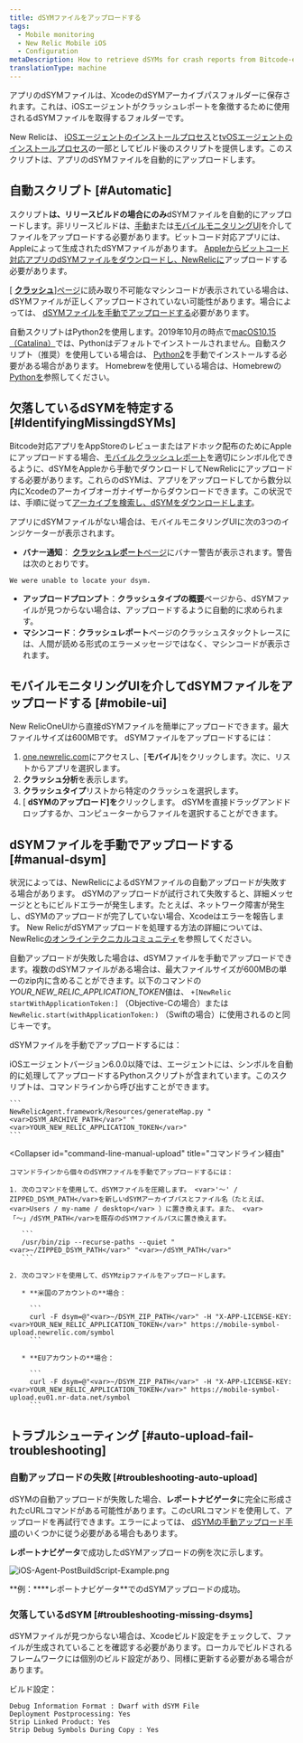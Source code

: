 ```yaml
---
title: dSYMファイルをアップロードする
tags:
  - Mobile monitoring
  - New Relic Mobile iOS
  - Configuration
metaDescription: How to retrieve dSYMs for crash reports from Bitcode-enabled iOS apps monitored with New Relic mobile monitoring.
translationType: machine
---
```



アプリのdSYMファイルは、XcodeのdSYMアーカイブパスフォルダーに保存されます。これは、iOSエージェントがクラッシュレポートを象徴するために使用されるdSYMファイルを取得するフォルダーです。

New Relicは、 [iOSエージェントのインストールプロセス](/docs/mobile-monitoring/mobile-monitoring-installation/getting-started/ios-installation-configuration)と[tvOSエージェントのインストールプロセス](/docs/mobile-monitoring/new-relic-mobile-ios/get-started/tvos-installation-configuration)の一部としてビルド後のスクリプトを提供します。このスクリプトは、アプリのdSYMファイルを自動的にアップロードします。

## 自動スクリプト [#Automatic]

スクリプト**は、リリースビルドの場合にのみ**dSYMファイルを自動的にアップロードします。非リリースビルドは、[手動](#manual-dsym)または[モバイルモニタリングUI](#mobile-ui)を介してファイルをアップロードする必要があります。ビットコード対応アプリには、Appleによって生成されたdSYMファイルがあります。 [Appleからビットコード対応アプリのdSYMファイルをダウンロードし、NewRelicに](/docs/mobile-monitoring/new-relic-mobile-ios/install-configure/retrieve-upload-dsyms-bitcode-enabled-apps)アップロードする必要があります。

\[ [**クラッシュ**\]ページ](/docs/mobile-monitoring/mobile-monitoring-ui/crashes/mobile-apps-crashes-dashboard)に読み取り不可能なマシンコードが表示されている場合は、dSYMファイルが正しくアップロードされていない可能性があります。場合によっては、 [dSYMファイルを手動でアップロードする](#manual-dsym)必要があります。

自動スクリプトはPython2を使用します。2019年10月の時点で[macOS10.15（Catalina）](https://developer.apple.com/documentation/macos_release_notes/macos_catalina_10_15_beta_10_release_notes#3318248)では、Pythonはデフォルトでインストールされません。自動スクリプト（推奨）を使用している場合は、 [Python2](https://www.python.org/downloads/mac-osx/)を手動でインストールする必要がある場合があります。 Homebrewを使用している場合は、Homebrewの[Pythonを](https://docs.brew.sh/Homebrew-and-Python)参照してください。

## 欠落しているdSYMを特定する [#IdentifyingMissingdSYMs]

Bitcode対応アプリをAppStoreのレビューまたはアドホック配布のためにAppleにアップロードする場合、[モバイルクラッシュレポート](/docs/mobile-monitoring/new-relic-mobile/getting-started/ios-agent-crash-reporting)を適切にシンボル化できるように、dSYMをAppleから手動でダウンロードしてNewRelicにアップロードする必要があります。これらのdSYMは、アプリをアップロードしてから数分以内にXcodeのアーカイブオーガナイザーからダウンロードできます。この状況では、手順に従って[アーカイブを検索し、dSYMをダウンロードします](#Archive)。

アプリにdSYMファイルがない場合は、モバイルモニタリングUIに次の3つのインジケーターが表示されます。

* **バナー通知**： [**クラッシュレポート**ページ](/docs/mobile-monitoring/mobile-monitoring-ui/crashes/mobile-apps-crash-report-dashboard)にバナー警告が表示されます。警告は次のとおりです。

```
We were unable to locate your dsym.
```

* **アップロードプロンプト**：**クラッシュタイプの概要**ページから、dSYMファイルが見つからない場合は、アップロードするように自動的に求められます。
* **マシンコード**：**クラッシュレポート**ページのクラッシュスタックトレースには、人間が読める形式のエラーメッセージではなく、マシンコードが表示されます。

## モバイルモニタリングUIを介してdSYMファイルをアップロードする [#mobile-ui]

New RelicOneUIから直接dSYMファイルを簡単にアップロードできます。最大ファイルサイズは600MBです。 dSYMファイルをアップロードするには：

1. [one.newrelic.com](https://one.newrelic.com)にアクセスし、\[**モバイル**]をクリックします。次に、リストからアプリを選択します。
2. **クラッシュ分析**を表示します。
3. **クラッシュタイプ**リストから特定のクラッシュを選択します。
4. \[ **dSYMのアップロード]を**クリックします。 dSYMを直接ドラッグアンドドロップするか、コンピューターからファイルを選択することができます。

## dSYMファイルを手動でアップロードする [#manual-dsym]

状況によっては、NewRelicによるdSYMファイルの自動アップロードが失敗する場合があります。 dSYMのアップロードが試行されて失敗すると、詳細メッセージとともにビルドエラーが発生します。たとえば、ネットワーク障害が発生し、dSYMのアップロードが完了していない場合、Xcodeはエラーを報告します。 New RelicがdSYMアップロードを処理する方法の詳細については、NewRelic[のオンラインテクニカルコミュニティ](https://discuss.newrelic.com/t/relic-solution-ios-dsym-upload-deep-dive/42513)を参照してください。

自動アップロードが失敗した場合は、dSYMファイルを手動でアップロードできます。複数のdSYMファイルがある場合は、最大ファイルサイズが600MBの単一のzip内に含めることができます。以下のコマンドの<var>YOUR_NEW_RELIC_APPLICATION_TOKEN</var>値は、 `+[NewRelic startWithApplicationToken:]` （Objective-Cの場合）または`NewRelic.start(withApplicationToken:)` （Swiftの場合）に使用されるのと同じキーです。

dSYMファイルを手動でアップロードするには：

<CollapserGroup>
  <Collapser
    id="python-manual-upload"
    title="Pythonスクリプト経由（エージェントバージョン6.0.0以降）"
  >
    iOSエージェントバージョン6.0.0以降では、エージェントには、シンボルを自動的に処理してアップロードするPythonスクリプトが含まれています。このスクリプトは、コマンドラインから呼び出すことができます。

    ```
    NewRelicAgent.framework/Resources/generateMap.py "<var>DSYM_ARCHIVE_PATH</var>" "<var>YOUR_NEW_RELIC_APPLICATION_TOKEN</var>"
    ```
  </Collapser>

  <Collapser
    id="command-line-manual-upload"
    title="コマンドライン経由"
  >
    コマンドラインから個々のdSYMファイルを手動でアップロードするには：

    1. 次のコマンドを使用して、dSYMファイルを圧縮します。 <var>'〜' / ZIPPED_DSYM_PATH</var>を新しいdSYMアーカイブパスとファイル名（たとえば、 <var>Users / my-name / desktop</var> ）に置き換えます。また、 <var>「〜」/dSYM_PATH</var>を既存のdSYMファイルパスに置き換えます。

       ```
       /usr/bin/zip --recurse-paths --quiet "<var>~/ZIPPED_DSYM_PATH</var>" "<var>~/dSYM_PATH</var>"
       ```

    2. 次のコマンドを使用して、dSYMzipファイルをアップロードします。

       * **米国のアカウントの**場合：

         ```
         curl -F dsym=@"<var>~/DSYM_ZIP_PATH</var>" -H "X-APP-LICENSE-KEY: <var>YOUR_NEW_RELIC_APPLICATION_TOKEN</var>" https://mobile-symbol-upload.newrelic.com/symbol
         ```

       * **EUアカウントの**場合：

         ```
         curl -F dsym=@"<var>~/DSYM_ZIP_PATH</var>" -H "X-APP-LICENSE-KEY: <var>YOUR_NEW_RELIC_APPLICATION_TOKEN</var>" https://mobile-symbol-upload.eu01.nr-data.net/symbol
         ```
  </Collapser>
</CollapserGroup>

## トラブルシューティング [#auto-upload-fail-troubleshooting]

### 自動アップロードの失敗 [#troubleshooting-auto-upload]

dSYMの自動アップロードが失敗した場合、**レポートナビゲータ**に完全に形成されたcURLコマンドがある可能性があります。このcURLコマンドを使用して、アップロードを再試行できます。エラーによっては、 [dSYMの手動アップロード手順](#manual-dsym)のいくつかに従う必要がある場合もあります。

**レポートナビゲータ**で成功したdSYMアップロードの例を次に示します。

<img
  title="iOS-Agent-PostBuildScript-Example.png"
  alt="iOS-Agent-PostBuildScript-Example.png"
  src={screenShot20140923At113035Am0}
/>

<figcaption>
  **例：****レポートナビゲータ**でのdSYMアップロードの成功。
</figcaption>

### 欠落しているdSYM [#troubleshooting-missing-dsyms]

dSYMファイルが見つからない場合は、Xcodeビルド設定をチェックして、ファイルが生成されていることを確認する必要があります。ローカルでビルドされるフレームワークには個別のビルド設定があり、同様に更新する必要がある場合があります。

ビルド設定：

```
Debug Information Format : Dwarf with dSYM File
Deployment Postprocessing: Yes
Strip Linked Product: Yes
Strip Debug Symbols During Copy : Yes
```